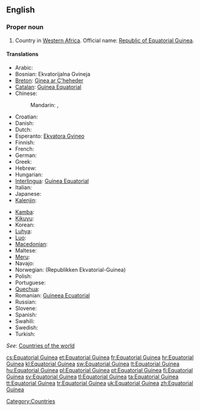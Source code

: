 ==English==
{{wikipedia}}

===Proper noun===
{{en-proper noun|sg=[[equatorial|Equatorial]] [[Guinea]]}}

# Country in [[Western Africa]]. Official name: [[Republic of Equatorial Guinea]].

====Translations====
{{trans-top|country in Western Africa}}
* Arabic: {{t|ar|غينيا الاستوائية|f|tr=ghinya al-istiwa'íyya}}
* Bosnian: Ekvatorijalna Gvineja {{f}}
* [[Breton]]: [[Ginea ar C'heheder]]
* [[Catalan]]: [[Guinea Equatorial]] {{f}}
* Chinese:
*: Mandarin: {{t-|cmn|赤道幾內亞|sc=Hani}}, {{t-|cmn|赤道几内亚|tr=Chìdào Jīnèiyà|sc=Hani}}
* Croatian: {{t+|hr|Ekvatorska Gvineja|f}}
* Danish: {{t-|da|Ækvatorialguinea}}
* Dutch: {{t+|nl|Equatoriaal-Guinea}}
* Esperanto: [[Ekvatora Gvineo]]
* Finnish: {{t+|fi|Päiväntasaajan Guinea}}
* French: {{t+|fr|Guinée équatoriale|f}}
* German: {{t+|de|Äquatorialguinea|n}}
* Greek: {{t-|el|Ισημερινή Γουινέα|f|tr=Isimeriní Gouinéa}}
* Hebrew: {{t|he|גינאת המשוונית|f|tr=gine'a ha-mashvanít}}
* Hungarian: {{t|hu|Egyenlítői Guinea}}
* [[Interlingua]]: [[Guinea Equatorial]]
* Italian: {{t-|it|Guinea Equatoriale}}
* Japanese: {{t-|ja|赤道ギニア|tr=Sekidō Ginia}}
* [[Kalenjin]]: {{tø|kln|Ginikweta}}
{{trans-mid}}
* [[Kamba]]: {{tø|kam|Ginekweta}}
* [[Kikuyu]]: {{tø|ki|Ginikweta}}
* Korean: {{t+|ko|적도 기니|tr=Jeokdo Gini|sc=Hang}}
* [[Luhya]]: {{tø|luy|Ginikweta}}
* [[Luo]]: {{tø|luo|Ginikweta}}
* [[Macedonian]]: {{t|mk|Екваторијална Гвинеја|f|tr=Ekvatorijálna Gvinéja}}
* Maltese: {{t|mt|Gwinea Ekwatorjali|xs=Maltese}}
* [[Meru]]: {{tø|mer|Ginekweta}}
* Navajo: {{tø|nv|Gíní Nahasdzáán Ałníiʼgi Siʼánígíí}}
* Norwegian: {{t|no|Ekvatorial-Guinea}} (Republikken Ekvatorial-Guinea)
* Polish: {{t+|pl|Gwinea Równikowa}}
* Portuguese: {{t+|pt|Guiné Equatorial|f}}
* [[Quechua]]: {{t-|qu|Chawpipacha Khiniya|xs=Quechua}}
* Romanian: [[Guineea Ecuatorial]] {{f}}
* Russian: {{t-|ru|Экваториальная Гвинея|f|tr=Ekvatoriál'naja Gvinéja}}
* Slovene: {{t+|sl|Ekvatorialna Gvineja|f}}
* Spanish: {{t+|es|Guinea Ecuatorial|f}}
* Swahili: {{t+|sw|Ginekweta|xs=Swahili}}
* Swedish: {{t+|sv|Ekvatorialguinea}}
* Turkish: {{t+|tr|Ekvator Ginesi}}
{{trans-bottom}}

''See'': [[Appendix:Countries of the world|Countries of the world]]

[[Category:Countries]]

[[cs:Equatorial Guinea]]
[[et:Equatorial Guinea]]
[[fr:Equatorial Guinea]]
[[hr:Equatorial Guinea]]
[[kl:Equatorial Guinea]]
[[sw:Equatorial Guinea]]
[[lt:Equatorial Guinea]]
[[hu:Equatorial Guinea]]
[[pl:Equatorial Guinea]]
[[pt:Equatorial Guinea]]
[[fi:Equatorial Guinea]]
[[sv:Equatorial Guinea]]
[[tl:Equatorial Guinea]]
[[ta:Equatorial Guinea]]
[[tt:Equatorial Guinea]]
[[tr:Equatorial Guinea]]
[[uk:Equatorial Guinea]]
[[zh:Equatorial Guinea]]